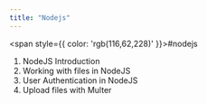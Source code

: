 ```yaml
---
title: "Nodejs"
---
```



<span style={{ color: 'rgb(116,62,228)' }}>#nodejs</span> 

1. <Link href="nodejs-introduction">NodeJS Introduction</Link>
2. <Link href="working-with-files-in-nodejs">Working with files in NodeJS</Link>
3. <Link href="user-authentication-in-nodejs">User Authentication in NodeJS</Link>
4. <Link href="upload-files-with-multer">Upload files with Multer</Link>
 